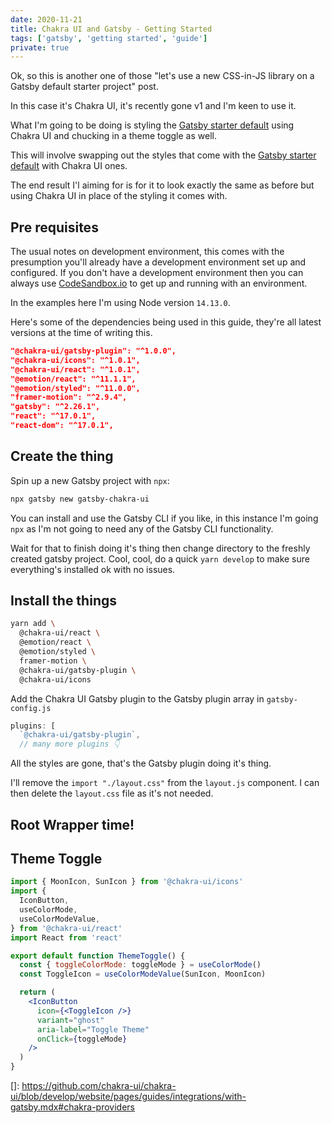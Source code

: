 ```yaml
---
date: 2020-11-21
title: Chakra UI and Gatsby - Getting Started
tags: ['gatsby', 'getting started', 'guide']
private: true
---
```


Ok, so this is another one of those "let's use a new CSS-in-JS library
on a Gatsby default starter project" post.

In this case it's Chakra UI, it's recently gone v1 and I'm keen to use
it.

<Tweet tweetLink="thesegunadebayo/status/1327234974970425344" />

What I'm going to be doing is styling the [Gatsby starter default]
using Chakra UI and chucking in a theme toggle as well.

This will involve swapping out the styles that come with the [Gatsby
starter default] with Chakra UI ones.

The end result I'l aiming for is for it to look exactly the same as
before but using Chakra UI in place of the styling it comes with.

## Pre requisites

The usual notes on development environment, this comes with the
presumption you'll already have a development environment set up and
configured. If you don't have a development environment then you can
always use [CodeSandbox.io] to get up and running with an environment.

In the examples here I'm using Node version `14.13.0`.

Here's some of the dependencies being used in this guide, they're all
latest versions at the time of writing this.

```json
"@chakra-ui/gatsby-plugin": "^1.0.0",
"@chakra-ui/icons": "^1.0.1",
"@chakra-ui/react": "^1.0.1",
"@emotion/react": "^11.1.1",
"@emotion/styled": "^11.0.0",
"framer-motion": "^2.9.4",
"gatsby": "^2.26.1",
"react": "^17.0.1",
"react-dom": "^17.0.1",
```

## Create the thing

Spin up a new Gatsby project with `npx`:

```bash
npx gatsby new gatsby-chakra-ui
```

You can install and use the Gatsby CLI if you like, in this instance
I'm going `npx` as I'm not going to need any of the Gatsby CLI
functionality.

Wait for that to finish doing it's thing then change directory to the
freshly created gatsby project. Cool, cool, do a quick `yarn develop`
to make sure everything's installed ok with no issues.

## Install the things

```bash
yarn add \
  @chakra-ui/react \
  @emotion/react \
  @emotion/styled \
  framer-motion \
  @chakra-ui/gatsby-plugin \
  @chakra-ui/icons
```

Add the Chakra UI Gatsby plugin to the Gatsby plugin array in
`gatsby-config.js`

```js
plugins: [
  `@chakra-ui/gatsby-plugin`,
  // many more plugins 👇
```

All the styles are gone, that's the Gatsby plugin doing it's thing.

I'll remove the `import "./layout.css"` from the `layout.js`
component. I can then delete the `layout.css` file as it's not needed.

## Root Wrapper time!

## Theme Toggle

```jsx
import { MoonIcon, SunIcon } from '@chakra-ui/icons'
import {
  IconButton,
  useColorMode,
  useColorModeValue,
} from '@chakra-ui/react'
import React from 'react'

export default function ThemeToggle() {
  const { toggleColorMode: toggleMode } = useColorMode()
  const ToggleIcon = useColorModeValue(SunIcon, MoonIcon)

  return (
    <IconButton
      icon={<ToggleIcon />}
      variant="ghost"
      aria-label="Toggle Theme"
      onClick={toggleMode}
    />
  )
}
```

<!-- Links -->

[gatsby starter default]:
  https://github.com/gatsbyjs/gatsby-starter-default
[gatsby documentation]:
  https://www.gatsbyjs.com/plugins/gatsby-plugin-chakra-ui/
[chakra ui getting started]:
  https://chakra-ui.com/docs/getting-started
[codesandbox.io]: http://codesandbox.io/

[]:
https://github.com/chakra-ui/chakra-ui/blob/develop/website/pages/guides/integrations/with-gatsby.mdx#chakra-providers
